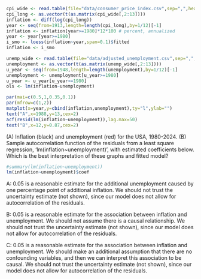 
```r
cpi_wide <- read.table(file="data/consumer_price_index.csv",sep=",",header=TRUE)
cpi_long <- as.vector(t(as.matrix(cpi_wide[,2:13])))
inflation <- diff(log(cpi_long))
year <- seq(from=1913,length=length(cpi_long),by=1/12)[-1]
inflation <- inflation[year>=1980]*12*100 # percent, annualized
year <- year[year>=1980]
i_smo <- loess(inflation~year,span=0.1)$fitted
inflation <- i_smo

unemp_wide <- read.table(file="data/adjusted_unemployment.csv",sep=",",header=TRUE)
unemployment <- as.vector(t(as.matrix(unemp_wide[,2:13])))
u_year <- seq(from=1948,length=length(unemployment),by=1/12)[-1]
unemployment <- unemployment[u_year>=1980]
u_year <- u_year[u_year>=1980]
ols <- lm(inflation~unemployment)

par(mai=c(0.5,1,0.35,0.1))
par(mfrow=c(1,2))
matplot(x=year,y=cbind(inflation,unemployment),ty="l",ylab="")
text("A",x=1988,y=13,cex=2)
acf(resid(lm(inflation~unemployment)),lag.max=50)
text("B",x=12,y=0.87,cex=2)

```

\(A) Inflation (black) and unemployment (red) for the USA, 1980-2024. (B) Sample autocorrelation function of the residuals from a least square regression, 'lm(inflation~unemployment)', with estimated coefficients below. Which is the best interpretation of these graphs and fitted model?

```r
#summary(lm(inflation~unemployment))
lm(inflation~unemployment)$coef
```

A: 0.05 is a reasonable estimate for the additional unemployment caused by one percentage point of additional inflation. We should not trust the uncertainty estimate (not shown), since our model does not allow for autocorrelation of the residuals.

B: 0.05 is a reasonable estimate for the association between inflation and unemployment. We should not assume there is a causal relationship. We should not trust the uncertainty estimate (not shown), since our model does not allow for autocorrelation of the residuals.

C: 0.05 is a reasonable estimate for the association between inflation and unemployment.  We should make an additional assumption that there are no confounding variables, and then we can interpret this association to be causal. We should not trust the uncertainty estimate (not shown), since our model does not allow for autocorrelation of the residuals.



 



